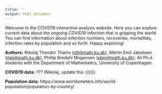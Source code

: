 ```yaml
---
title: ''
output: html_document
---
```


Welcome to the COVID19 interactive analysis website. Here you can explore current data about the ongoing COVID19 infection that is gripping the world. You can find information about infection numbers, recoveries, mortalities, infection rates by population and so forth. Happy exploring!

**Authors:** Nikolaj Theodor Thams (<ntt@math.ku.dk>), Martin Emil Jakobsen (<mej@math.ku.dk>), Phillip Bredahl Mogensen (<pbm@math.ku.dk>); All Ph.d. students with the Department of Mathematics, University of Copenhagen.

**COVID19 data:** ??? (Nikolaj, update this :))))))

**Population data:** https://www.worldometers.info/world-population/population-by-country/